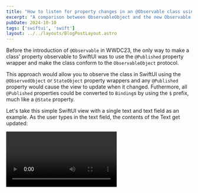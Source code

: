 ```yaml
---
title: "How to listen for property changes in an @Observable class using AsyncStreams"
excerpt: "A comparison between ObservableObject and the new Observable macro and how to listen and react to property changes in both."
pubDate: 2024-10-10
tags: ['swiftui', 'swift']
layout: ../../layouts/BlogPostLayout.astro
---
```



Before the introduction of `@Observable` in WWDC23, the only way to make a class' property observable to SwiftUI was to use the `@Published` property wrapper and make the class conform to the `ObservableObject` protocol. 

This approach would allow you to observe the class in SwiftUI using the `@ObservedObject` or `StateObject` property wrappers and any `@Published` property would cause the view to update when it changed. Futhermore, all `@Published` properties could be converted to `Binding`s by using the `$` prefix, much like a `@State` property.

Let's take this simple SwiftUI view with a single text and text field as an example. As the user types in the text field, the contents of the Text get updated:

<Video />

Let's implement the logic for this view using a ViewModel that conforms to `ObservableObject` and has a `@Published` property:

```swift:ViewModel.swift
import Foundation

class ViewModel: ObservableObject {
    @Published var text = ""
}
```

And let's now use this ViewModel in the view:

```swift:ContentView.swift
import SwiftUI

struct ContentView: View {
    @StateObject var viewModel = ViewModel()
    
    var body: some View {
        VStack {
            Text(viewModel.text)
            TextField("Type something", text: $viewModel.text)
                .textFieldStyle(.roundedBorder)
        }
        .padding()
    }
}
```

Let's now see how you can achieve the same result using the new `@Observable` macro in the ViewModel:

```swift:ViewModel.swift
import Foundation

@Observable class ViewModel {
    var text = ""
}
```

And then update the SwiftUI view to use the `@Observable` ViewModel:

```swift:ContentView.swift
import SwiftUI

struct ContentView: View {
    @State var viewModel = ViewModel()
    
    var body: some View {
        VStack {
            Text(viewModel.text)
            TextField("Type something", text: $viewModel.text)
                .textFieldStyle(.roundedBorder)
        }
        .padding()
    }
}
```

As you can see, the migration is pretty straightforward. The main differences betweent the two approaches are:

1. You don't need to conform to `ObservableObject` anymore, you decorate the class with the `@Observable` macro instead.
2. You don't need to use the `@Published` property wrapper anymore, you just declare the property as a regular property. By default, all properties in the class will be observed, but you can also specify which properties you want to observe by using the `@ObservationIgnored` macro on the property itself.
3. You don't need to use the `@StateObject` property wrapper anymore, you just use the normal `@State` property wrapper instead.

## Observing property changes

Let's now consider that you want to perform an action every time the `text` property changes or, in other words, when the user types in the text field. This is exactly how search works in most apps: as you type, a network request is fired and the results are updated in the UI.

### Using ObservableObject

Side effects are incredibly simple to achieve when using the `ObservableObject` protocol and `@Published` properties. As the `@Published` property wrapper uses `Combine` under the hood, you can access its underlying publisher using the `$` prefix and then use the `sink` method to listen for changes:

```swift:ViewModel.swift
import Foundation
import Combine

class ViewModel: ObservableObject {
    @Published var text = ""
    
    private var cancellable: AnyCancellable?
    
    init() {
        cancellable = $text
            .sink { text in
                print("✅ Text changed to: \(text)")
            }
    }
    
    deinit {
        cancellable?.cancel()
    }
}
```

The benefit this approach has is that you can easily cancel the subscription at any time by calling `cancel` on the `AnyCancellable` instance and that you can leverage the full power of `Combine` to perform complex operations.

For example, when the user types in the text field, you could debounce the text changes and only perform the search when the input is not emtpy, filter out duplicate searches and after the user has stopped typing for a certain amount of time:

```swift:ViewModel.swift
cancellable = $text
    .filter { !$0.isEmpty }
    .removeDuplicates()
    .debounce(for: 0.5, scheduler: DispatchQueue.global(qos: .userInitiated))
    .sink { text in
        print("✅ Text changed to: \(text)")
    }
```

### Using AsyncStreams

Reacting to property changes is fairly straightforward using the `@Observable` macro as well. You can simply use the `willSet` or `didSet` property observers to listen for changes:

```swift:ViewModel.swift
import Foundation

@Observable class ViewModel {
    var text = "" {
        willSet {
            print("✅ Text changed to: \(text)")
        }
    }
}
```

Unfortunately, when performing the same complex operations as we did with `Combine`, the `willSet` and `didSet` property observers are not enough. This is where `AsyncStream`s come into play. 

You can create a new `AsyncStream` instance and use the `yield` method to publish new changes:

```swift:ViewModel.swift
import Foundation

@Observable final class ViewModel {
    private let (textStream, continuation) = AsyncStream.makeStream(of: String.self)
    var text = "" {
        willSet {
            continuation.yield(newValue)
        }
    }
    
    init() {
        Task {
            for await text in textStream {
                print("✅ Text changed to: \(text)")
            }
        }
    }
    
    deinit {
        continuation.finish()
    }
} 
```

To perform the same complex operations as we did with `Combine`, you can use [Apple's swift-async-algorithms Swift Package](https://github.com/apple/swift-async-algorithms) and leverage the vast amount of operators it provides:

```swift:ViewModel.swift
import Foundation
import AsyncAlgorithms

@Observable final class ViewModel {
    // ...

    init() {
        Task {
            for await text in textStream
                .filter({ !$0.isEmpty })
                .removeDuplicates()
                .debounce(for: .seconds(0.5)) {
                print("✅ Text changed to: \(text)")
            }
        }
    }

    // ...
}
```

It is true that you can achieve the same result by creating a `Combine` publisher instead of an `AsyncStream` and use the `sink` method to listen for changes. However, `AsyncStream`s seem to be a more natural fit with `async/await` and a more future-proof solution given the direction Swift is heading towards.